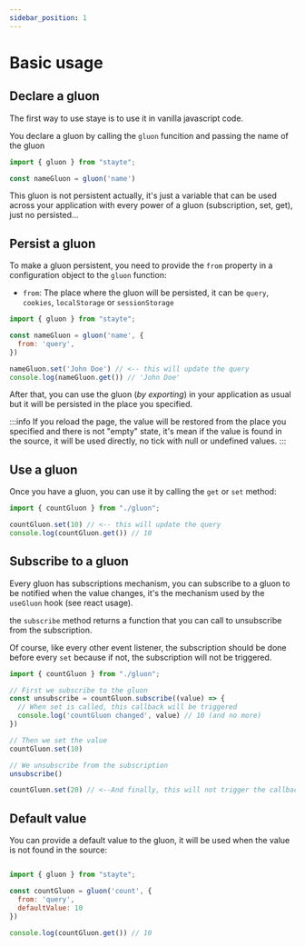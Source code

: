 ```yaml
---
sidebar_position: 1
---
```


# Basic usage

## Declare a gluon

The first way to use staye is to use it in vanilla javascript code.

You declare a gluon by calling the `gluon` funcition and passing the name of the gluon

```js
import { gluon } from "stayte";

const nameGluon = gluon('name')
```

This gluon is not persistent actually, it's just a variable that can be used across
your application with every power of a gluon (subscription, set, get), just no persisted...

## Persist a gluon

To make a gluon persistent, you need to provide the `from` property in a configuration object to the `gluon` function:

- `from`: The place where the gluon will be persisted, it can be `query`, `cookies`, `localStorage` or `sessionStorage`

```js
import { gluon } from "stayte";

const nameGluon = gluon('name', {
  from: 'query',
})

nameGluon.set('John Doe') // <-- this will update the query
console.log(nameGluon.get()) // 'John Doe'
```

After that, you can use the gluon (*by exporting*) in your application as usual but it will be persisted in the place you specified.

:::info
If you reload the page, the value will be restored from the place you specified and there is not "empty" state,
it's mean if the value is found in the source, it will be used directly, no tick with null or undefined values.
:::


## Use a gluon

Once you have a gluon, you can use it by calling the `get` or `set` method:

```js
import { countGluon } from "./gluon";

countGluon.set(10) // <-- this will update the query
console.log(countGluon.get()) // 10
```

## Subscribe to a gluon

Every gluon has subscriptions mechanism, you can subscribe to a gluon to be notified when the value changes,
it's the mechanism used by the `useGluon` hook (see react usage).

the `subscribe` method returns a function that you can call to unsubscribe from the subscription.

Of course, like every other event listener, the subscription should be done before every `set` because
if not, the subscription will not be triggered.

```js
import { countGluon } from "./gluon";

// First we subscribe to the gluon
const unsubscribe = countGluon.subscribe((value) => {
  // When set is called, this callback will be triggered
  console.log('countGluon changed', value) // 10 (and no more)
})

// Then we set the value
countGluon.set(10)

// We unsubscribe from the subscription
unsubscribe()

countGluon.set(20) // <--And finally, this will not trigger the callback
```

## Default value

You can provide a default value to the gluon, it will be used when the value is not found in the source:

```js

import { gluon } from "stayte";

const countGluon = gluon('count', {
  from: 'query',
  defaultValue: 10
})

console.log(countGluon.get()) // 10
```